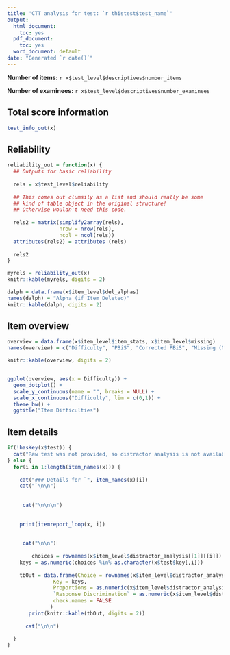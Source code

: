 ```yaml
---
title: 'CTT analysis for test: `r thistest$test_name`'
output:
  html_document:
    toc: yes
  pdf_document:
    toc: yes
  word_document: default
date: "Generated `r date()`"
---
```




**Number of items:** `r x$test_level$descriptives$number_items`

**Number of examinees:** `r x$test_level$descriptives$number_examinees`


## Total score information

```r
test_info_out(x)

```


## Reliability

```r
reliability_out = function(x) {
  ## Outputs for basic reliability
   
  rels = x$test_level$reliability
  
  ## This comes out clumsily as a list and should really be some 
  ## kind of table object in the original structure!
  ## Otherwise wouldn't need this code.
    
  rels2 = matrix(simplify2array(rels),
                 nrow = nrow(rels),
                 ncol = ncol(rels))
  attributes(rels2) = attributes (rels)  
  
  rels2
}

myrels = reliability_out(x)
knitr::kable(myrels, digits = 2)

dalph = data.frame(x$item_level$del_alphas)
names(dalph) = "Alpha (if Item Deleted)"
knitr::kable(dalph, digits = 2)
```

## Item overview

```r
overview = data.frame(x$item_level$item_stats, x$item_level$missing)
names(overview) = c("Difficulty", "PBiS", "Corrected PBiS", "Missing (N)", "Missing (p)")

knitr::kable(overview, digits = 2)


ggplot(overview, aes(x = Difficulty)) + 
  geom_dotplot() + 
  scale_y_continuous(name = "", breaks = NULL) +
  scale_x_continuous("Difficulty", lim = c(0,1)) +
  theme_bw() +
  ggtitle("Item Difficulties")

```


## Item details

```r
if(!hasKey(x$test)) {
  cat("Raw test was not provided, so distractor analysis is not available.\n")
} else {
  for(i in 1:length(item_names(x))) {
  
    cat("### Details for `", item_names(x)[i])
    cat("`\n\n")
  
    
     cat("\n\n\n")
  
   
    print(itemreport_loop(x, i))
   
   
     cat("\n\n")
  
        choices = rownames(x$item_level$distractor_analysis[[1]][[i]])
    keys = as.numeric(choices %in% as.character(x$test$key[,i]))
    
    tbOut = data.frame(Choice = rownames(x$item_level$distractor_analysis[[1]][[i]]),
               Key = keys,
               Proportions = as.numeric(x$item_level$distractor_analysis[[1]][[i]]),
               `Response Discrimination` = as.numeric(x$item_level$distractor_analysis[[2]][[i]]),
               check.names = FALSE
              )
       print(knitr::kable(tbOut, digits = 2))
    
      cat("\n\n")
    
  }
}

```


